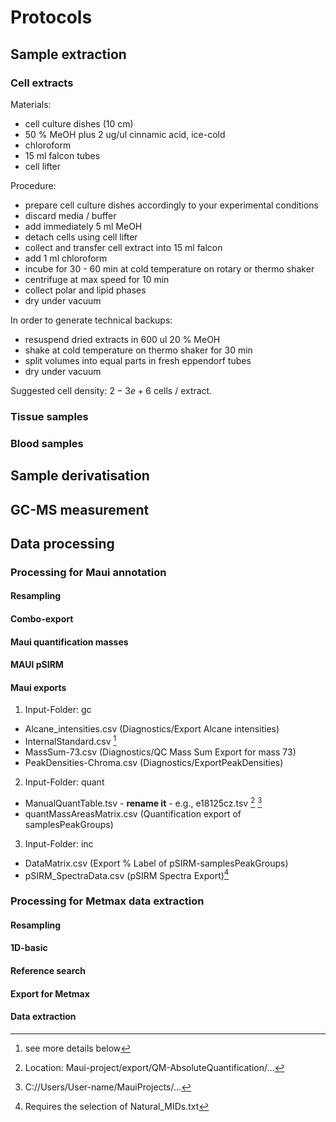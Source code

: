 # Protocols

## Sample extraction
### Cell extracts

Materials:

- cell culture dishes (10 cm)
- 50 \% MeOH plus 2 ug/ul cinnamic acid, ice-cold
- chloroform
- 15 ml falcon tubes
- cell lifter

Procedure:

- prepare cell culture dishes accordingly to your experimental conditions
- discard media / buffer
- add immediately 5 ml MeOH
- detach cells using cell lifter
- collect and transfer cell extract into 15 ml falcon
- add 1 ml chloroform
- incube for 30 - 60 min at cold temperature on rotary or thermo shaker
- centrifuge at max speed for 10 min
- collect polar and lipid phases
- dry under vacuum

In order to generate technical backups:

- resuspend dried extracts in 600 ul 20 \% MeOH
- shake at cold temperature on thermo shaker for 30 min
- split volumes into equal parts in fresh eppendorf tubes
- dry under vacuum

Suggested cell density: $2-3e+6$ cells / extract.

### Tissue samples

### Blood samples


## Sample derivatisation




## GC-MS measurement




## Data processing


### Processing for Maui annotation

#### Resampling

#### Combo-export

#### Maui quantification masses

#### MAUI pSIRM

#### Maui exports{#mauiexport}

1. Input-Folder: gc 

- Alcane_intensities.csv (Diagnostics/Export Alcane intensities)
- InternalStandard.csv ^[see more details below]
- MassSum-73.csv (Diagnostics/QC Mass Sum Export for mass 73)
- PeakDensities-Chroma.csv (Diagnostics/ExportPeakDensities)

2. Input-Folder: quant

- ManualQuantTable.tsv - **rename it** - e.g., e18125cz.tsv ^[Location: Maui-project/export/QM-AbsoluteQuantification/...] ^[C://Users/User-name/MauiProjects/...]
- quantMassAreasMatrix.csv (Quantification export of samplesPeakGroups)

3. Input-Folder: inc

- DataMatrix.csv (Export \% Label of pSIRM-samplesPeakGroups)
- pSIRM_SpectraData.csv (pSIRM Spectra Export)^[Requires the selection of Natural_MIDs.txt]


### Processing for Metmax data extraction

#### Resampling

#### 1D-basic

#### Reference search

#### Export for Metmax

#### Data extraction

